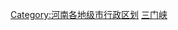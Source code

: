 [[Category:河南各地级市行政区划|Category:河南各地级市行政区划]]
[[Category:三门峡|]]
{{catmore|三门峡市|河南省三门峡市}}
<br>{{hideh
|Head = 三门峡各区县市所辖乡镇与街道
|FrameStyle   = border:solid 1px #000080;
|HeadStyle    = text-align:center;background:transparent;
|ContentStyle = background: #99CCFF;
}}
{{三门峡市湖滨区行政区划|state=expanded}}
{{义马市行政区划|state=expanded}}
{{灵宝市行政区划|state=expanded}}
{{渑池县行政区划|state=expanded}}
{{卢氏县行政区划|state=expanded}}
{{陕县行政区划|state=expanded}}
{{hidef}}<br>